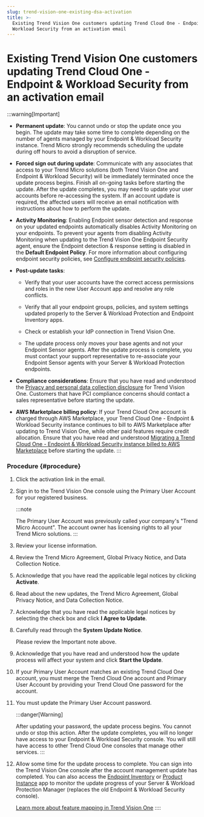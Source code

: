 ```yaml
---
slug: trend-vision-one-existing-dsa-activation
title: >-
  Existing Trend Vision One customers updating Trend Cloud One - Endpoint &
  Workload Security from an activation email
---
```

# Existing Trend Vision One customers updating Trend Cloud One - Endpoint & Workload Security from an activation email

:::warning[Important]

- **Permanent update**: You cannot undo or stop the update once you begin. The update may take some time to complete depending on the number of agents managed by your Endpoint & Workload Security instance. Trend Micro strongly recommends scheduling the update during off hours to avoid a disruption of service.

- **Forced sign out during update**: Communicate with any associates that access to your Trend Micro solutions (both Trend Vision One and Endpoint & Workload Security) will be immediately terminated once the update process begins. Finish all on-going tasks before starting the update. After the update completes, you may need to update your user accounts before re-accessing the system. If an account update is required, the affected users will receive an email notification with instructions about how to perform the update.

- **Activity Monitoring**: Enabling Endpoint sensor detection and response on your updated endpoints automatically disables Activity Monitoring on your endpoints. To prevent your agents from disabling Activity Monitoring when updating to the Trend Vision One Endpoint Security agent, ensure the Endpoint detection & response setting is disabled in the **Default Endpoint Policy**. For more information about configuring endpoint security policies, see [Configure endpoint security policies](configuring-endpoint-policies.mdx).

- **Post-update tasks**:

  - Verify that your user accounts have the correct access permissions and roles in the new User Account app and resolve any role conflicts.

  - Verify that all your endpoint groups, policies, and system settings updated properly to the Server & Workload Protection and Endpoint Inventory apps.

  - Check or establish your IdP connection in Trend Vision One.

  - The update process only moves your base agents and not your Endpoint Sensor agents. After the update process is complete, you must contact your support representative to re-associate your Endpoint Sensor agents with your Server & Workload Protection endpoints.

- **Compliance considerations**: Ensure that you have read and understood the [Privacy and personal data collection disclosure](ppdcd-trend-vision-one.mdx) for Trend Vision One. Customers that have PCI compliance concerns should contact a sales representative before starting the update.

- **AWS Marketplace billing policy**: If your Trend Cloud One account is charged through AWS Marketplace, your Trend Cloud One - Endpoint & Workload Security instance continues to bill to AWS Marketplace after updating to Trend Vision One, while other paid features require credit allocation. Ensure that you have read and understood [Migrating a Trend Cloud One - Endpoint & Workload Security instance billed to AWS Marketplace](migrate-billed-aws-market.mdx) before starting the update.
:::

### Procedure {#procedure}

1.  Click the activation link in the email.

2.  Sign in to the Trend Vision One console using the Primary User Account for your registered business.

    :::note

    The Primary User Account was previously called your company's "Trend Micro Account". The account owner has licensing rights to all your Trend Micro solutions.
    :::

3.  Review your license information.

4.  Review the Trend Micro Agreement, Global Privacy Notice, and Data Collection Notice.

5.  Acknowledge that you have read the applicable legal notices by clicking **Activate**.

6.  Read about the new updates, the Trend Micro Agreement, Global Privacy Notice, and Data Collection Notice.

7.  Acknowledge that you have read the applicable legal notices by selecting the check box and click **I Agree to Update**.

8.  Carefully read through the **System Update Notice**.

    Please review the Important note above.

9.  Acknowledge that you have read and understood how the update process will affect your system and click **Start the Update**.

10. If your Primary User Account matches an existing Trend Cloud One account, you must merge the Trend Cloud One account and Primary User Account by providing your Trend Cloud One password for the account.

11. You must update the Primary User Account password.

    :::danger[Warning]

    After updating your password, the update process begins. You cannot undo or stop this action. After the update completes, you will no longer have access to your Endpoint & Workload Security console. You will still have access to other Trend Cloud One consoles that manage other services.
    :::

12. Allow some time for the update process to complete. You can sign into the Trend Vision One console after the account management update has completed. You can also access the [Endpoint Inventory](endpoint-inventory-intro-part.mdx) or [Product Instance](product-instance.mdx) app to monitor the update progress of your Server & Workload Protection Manager (replaces the old Endpoint & Workload Security console).

    [Learn more about feature mapping in Trend Vision One](dsa-swp-feature-map.mdx)
::::
